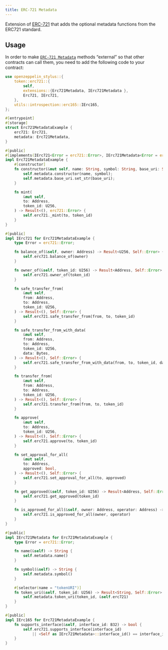 ```yaml
---
title: ERC-721 Metadata
---
```


Extension of [ERC-721](erc721) that adds the optional metadata functions from the ERC721 standard.

## Usage

In order to make [`ERC-721 Metadata`](https://docs.rs/openzeppelin-stylus/0.3.0/openzeppelin_stylus/token/erc721/extensions/metadata/index.html)  methods “external” so that other contracts can call them, you need to add the following code to your contract:

```rust
use openzeppelin_stylus::{
    token::erc721::{
        self,
        extensions::{Erc721Metadata, IErc721Metadata },
        Erc721, IErc721,
    },
    utils::introspection::erc165::IErc165,
};

#[entrypoint]
#[storage]
struct Erc721MetadataExample {
    erc721: Erc721,
    metadata: Erc721Metadata,
}

#[public]
#[implements(IErc721<Error = erc721::Error>, IErc721Metadata<Error = erc721::Error>, IErc165)]
impl Erc721MetadataExample {
    #[constructor]
    fn constructor(&mut self, name: String, symbol: String, base_uri: String) {
        self.metadata.constructor(name, symbol);
        self.metadata.base_uri.set_str(base_uri);
    }

    fn mint(
        &mut self,
        to: Address,
        token_id: U256,
    ) -> Result<(), erc721::Error> {
        self.erc721._mint(to, token_id)
    }
}

#[public]
impl IErc721 for Erc721MetadataExample {
    type Error = erc721::Error;

    fn balance_of(&self, owner: Address) -> Result<U256, Self::Error> {
        self.erc721.balance_of(owner)
    }

    fn owner_of(&self, token_id: U256) -> Result<Address, Self::Error> {
        self.erc721.owner_of(token_id)
    }

    fn safe_transfer_from(
        &mut self,
        from: Address,
        to: Address,
        token_id: U256,
    ) -> Result<(), Self::Error> {
        self.erc721.safe_transfer_from(from, to, token_id)
    }

    fn safe_transfer_from_with_data(
        &mut self,
        from: Address,
        to: Address,
        token_id: U256,
        data: Bytes,
    ) -> Result<(), Self::Error> {
        self.erc721.safe_transfer_from_with_data(from, to, token_id, data)
    }

    fn transfer_from(
        &mut self,
        from: Address,
        to: Address,
        token_id: U256,
    ) -> Result<(), Self::Error> {
        self.erc721.transfer_from(from, to, token_id)
    }

    fn approve(
        &mut self,
        to: Address,
        token_id: U256,
    ) -> Result<(), Self::Error> {
        self.erc721.approve(to, token_id)
    }

    fn set_approval_for_all(
        &mut self,
        to: Address,
        approved: bool,
    ) -> Result<(), Self::Error> {
        self.erc721.set_approval_for_all(to, approved)
    }

    fn get_approved(&self, token_id: U256) -> Result<Address, Self::Error> {
        self.erc721.get_approved(token_id)
    }

    fn is_approved_for_all(&self, owner: Address, operator: Address) -> bool {
        self.erc721.is_approved_for_all(owner, operator)
    }
}

#[public]
impl IErc721Metadata for Erc721MetadataExample {
    type Error = erc721::Error;

    fn name(&self) -> String {
        self.metadata.name()
    }

    fn symbol(&self) -> String {
        self.metadata.symbol()
    }

    #[selector(name = "tokenURI")]
    fn token_uri(&self, token_id: U256) -> Result<String, Self::Error> {
        self.metadata.token_uri(token_id, &self.erc721)
    }
}

#[public]
impl IErc165 for Erc721MetadataExample {
    fn supports_interface(&self, interface_id: B32) -> bool {
        self.erc721.supports_interface(interface_id)
            || <Self as IErc721Metadata>::interface_id() == interface_id
    }
}
```
